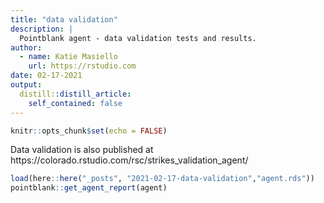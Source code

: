 ```yaml
---
title: "data validation"
description: |
  Pointblank agent - data validation tests and results.
author:
  - name: Katie Masiello
    url: https://rstudio.com
date: 02-17-2021
output:
  distill::distill_article:
    self_contained: false
---
```



```r
knitr::opts_chunk$set(echo = FALSE)
```

Data validation is also published at https://colorado.rstudio.com/rsc/strikes_validation_agent/

```r
load(here::here("_posts", "2021-02-17-data-validation","agent.rds"))
pointblank::get_agent_report(agent)
```

